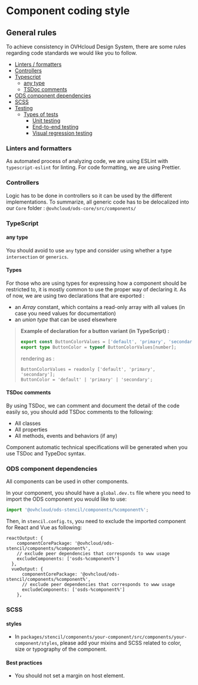 
# Component coding style

## General rules

To achieve consistency in OVHcloud Design System, there are some rules regarding code standards we would like you to follow.

- [Linters / formatters](#linters-and-formatters)
- [Controllers](#controllers)
- [Typescript](#typescript)
    - [any type](#any-type)
    - [TSDoc comments](#tsdoc-comments)
- [ODS component dependencies](#ods-component-dependencies)
- [SCSS](#scss)
- [Testing](#testing)
    - [Types of tests](#types-of-tests)
        - [Unit testing](#unit-testing)
        - [End-to-end testing](#end-to-end-testing)
        - [Visual regression testing](#visual-regression-testing)

### Linters and formatters

As automated process of analyzing code, we are using ESLint with `typescript-eslint` for linting.
For code formatting, we are using Prettier.

### Controllers
Logic has to be done in controllers so it can be used by the different implementations.
To summarize, all generic code has to be delocalized into our `Core` folder : `@ovhcloud/ods-core/src/components/`

### TypeScript

#### any type
You should avoid to use `any` type and consider using whether a type `intersection` or `generics`.

#### Types
For those who are using types for expressing how a component should be restricted to, it is mostly common to use the
proper way of declaring it.
As of now, we are using two declarations that are exported :
- an _Array_ constant, which contains a read-only array with all values (in case you need values for documentation)
- an _union type_ that can be used elsewhere

>**Example of declaration for a button variant (in TypeScript) :**
>```typescript
>export const ButtonColorValues = ['default', 'primary', 'secondary'] as const;
>export type ButtonColor = typeof ButtonColorValues[number];
>```
>rendering as :
>```text
>ButtonColorValues = readonly ['default', 'primary', 'secondary'];
>ButtonColor = 'default' | 'primary' | 'secondary';
>```

#### TSDoc comments
By using TSDoc, we can comment and document the detail of the code easily so, you should add TSDoc comments to the following:
* All classes
* All properties
* All methods, events and behaviors (if any)

Component automatic technical specifications will be generated when you use TSDoc and TypeDoc syntax.

### ODS component dependencies
All components can be used in other components.

In your component, you should have a `global.dev.ts` file where you need to import the ODS component you would like to use:
``` typescript
import '@ovhcloud/ods-stencil/components/%component%';
```

Then, in `stencil.config.ts`, you need to exclude the imported component for React and Vue as following:
```
reactOutput: {
    componentCorePackage: '@ovhcloud/ods-stencil/components/%component%',
    // exclude peer dependencies that corresponds to www usage
    excludeComponents: ['osds-%component%']
  },
  vueOutput: {
      componentCorePackage: '@ovhcloud/ods-stencil/components/%component%',
      // exclude peer dependencies that corresponds to www usage
      excludeComponents: ['osds-%component%']
    },
```

### SCSS

#### styles
* In `packages/stencil/components/your-component/src/components/your-component/styles`, please add your mixins and SCSS related to color, size or typography of the component.

#### Best practices
* You should not set a margin on host element.

<OdsCodingStyleTesting />
